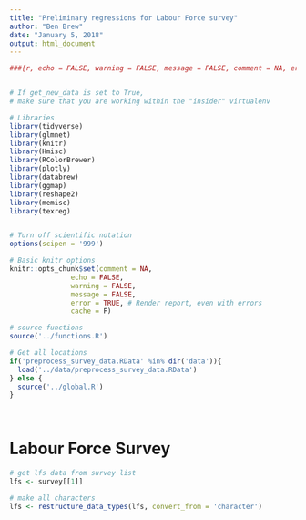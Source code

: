 ```yaml
---
title: "Preliminary regressions for Labour Force survey"
author: "Ben Brew"
date: "January 5, 2018"
output: html_document
---
```

```r
###{r, echo = FALSE, warning = FALSE, message = FALSE, comment = NA, error= FALSE, cache = FALSE}


# If get_new_data is set to True,
# make sure that you are working within the "insider" virtualenv

# Libraries
library(tidyverse)
library(glmnet)
library(knitr)
library(Hmisc)
library(RColorBrewer)
library(plotly)
library(databrew)
library(ggmap)
library(reshape2)
library(memisc)
library(texreg)


# Turn off scientific notation
options(scipen = '999')

# Basic knitr options
knitr::opts_chunk$set(comment = NA, 
               echo = FALSE, 
               warning = FALSE, 
               message = FALSE, 
               error = TRUE, # Render report, even with errors
               cache = F)

# source functions
source('../functions.R')

# Get all locations
if('preprocess_survey_data.RData' %in% dir('data')){
  load('../data/preprocess_survey_data.RData')
} else { 
  source('../global.R')
}
 
 
```

# Labour Force Survey 

```r

# get lfs data from survey list 
lfs <- survey[[1]]

# make all characters
lfs <- restructure_data_types(lfs, convert_from = 'character')


```
